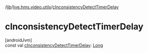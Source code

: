 /[lib](/api-reference/android/v2/home/content)/[live.hms.video.utils](index)/[cInconsistencyDetectTimerDelay](c-inconsistency-detect-timer-delay)

# cInconsistencyDetectTimerDelay

[androidJvm]\
const val [cInconsistencyDetectTimerDelay](c-inconsistency-detect-timer-delay): [Long](https://kotlinlang.org/api/latest/jvm/stdlib/kotlin/-long/index.html)
